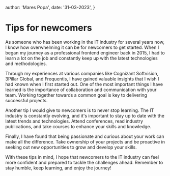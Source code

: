   author: 'Mares Popa',
  date: '31-03-2023',
}

# Tips for newcomers

As someone who has been working in the IT industry for several years now, I know how overwhelming it can be for newcomers to get started. When I began my journey as a professional frontend engineer back in 2015, I had to learn a lot on the job and constantly keep up with the latest technologies and methodologies.

Through my experiences at various companies like Cognizant Softvision, 3Pillar Global, and Frequentis, I have gained valuable insights that I wish I had known when I first started out. One of the most important things I have learned is the importance of collaboration and communication with your team. Working together towards a common goal is key to delivering successful projects.

Another tip I would give to newcomers is to never stop learning. The IT industry is constantly evolving, and it's important to stay up to date with the latest trends and technologies. Attend conferences, read industry publications, and take courses to enhance your skills and knowledge.

Finally, I have found that being passionate and curious about your work can make all the difference. Take ownership of your projects and be proactive in seeking out new opportunities to grow and develop your skills.

With these tips in mind, I hope that newcomers to the IT industry can feel more confident and prepared to tackle the challenges ahead. Remember to stay humble, keep learning, and enjoy the journey!
